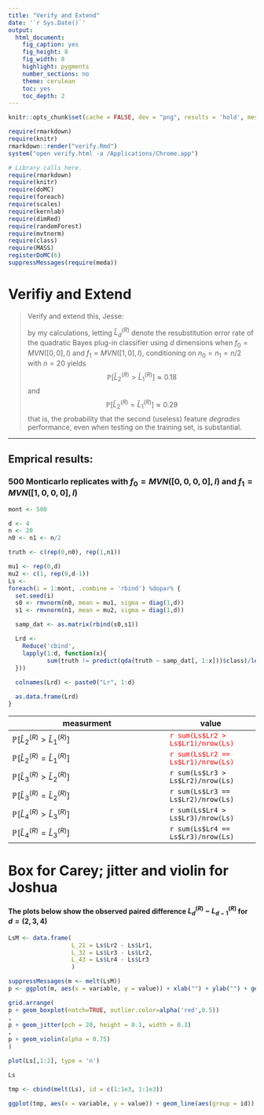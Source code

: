```yaml
---
title: "Verify and Extend"
date: '`r Sys.Date()`'
output:
  html_document:
    fig_caption: yes
    fig_height: 8
    fig_width: 8
    highlight: pygments
    number_sections: no
    theme: cerulean
    toc: yes
    toc_depth: 2
---
```

```r
knitr::opts_chunk$set(cache = FALSE, dev = "png", results = 'hold', messages = FALSE, warnings = FALSE)
```

```r
require(rmarkdown)
require(knitr)
rmarkdown::render("verify.Rmd")
system("open verify.html -a /Applications/Chrome.app")
```

```r
# Library calls here.
require(rmarkdown)
require(knitr)
require(doMC)
require(foreach)
require(scales)
require(kernlab)
require(dimRed)
require(randomForest)
require(mvtnorm)
require(class)
require(MASS)
registerDoMC(6)
suppressMessages(require(meda))
```


# Verifiy and Extend
> Verify and extend this, Jesse:
> 
> by my calculations,
> letting
>   $\hat{L}^{(R)}_d$
> denote the resubstitution error rate of the quadratic Bayes plug-in classifier using $d$ dimensions
> when $f_0 = MVN([0,0],I)$ and $f_1 = MVN([1,0],I)$,
> conditioning on $n_0=n_1=n/2$
> with $n=20$
> yields
> $$\mathbb{P}[ \hat{L}^{(R)}_2 > \hat{L}^{(R)}_1 ] \approx 0.18$$
> and
> $$\mathbb{P}[ \hat{L}^{(R)}_2 = \hat{L}^{(R)}_1 ] \approx 0.29$$
> that is,
> the probability that the second (useless) feature *degrades* performance,
> even when testing on the training set, is substantial.

---

## Emprical results:

### 500 Monticarlo replicates with $f_0 = MVN([0,0,0,0], I)$ and $f_1 = MVN([1,0,0,0], I)$


```r
mont <- 500 

d <- 4
n <- 20
n0 <- n1 <- n/2

truth <- c(rep(0,n0), rep(1,n1))

mu1 <- rep(0,d)
mu2 <- c(1, rep(0,d-1))
Ls <- 
foreach(i = 1:mont, .combine = 'rbind') %dopar% {
  set.seed(i)
  s0 <- rmvnorm(n0, mean = mu1, sigma = diag(1,d))
  s1 <- rmvnorm(n1, mean = mu2, sigma = diag(1,d))

  samp_dat <- as.matrix(rbind(s0,s1))

  Lrd <- 
    Reduce('cbind',
    lapply(1:d, function(x){
           sum(truth != predict(qda(truth ~ samp_dat[, 1:x]))$class)/length(truth)
  }))
  
  colnames(Lrd) <- paste0("Lr", 1:d)

  as.data.frame(Lrd)
}

```

| measurment | value |
|------------|-------|
| $\mathbb{P}\left[\hat{L}^{(R)}_2 > \hat{L}^{(R)}_1\right]$| <span style="color:red">`r sum(Ls$Lr2 > Ls$Lr1)/nrow(Ls)`</span>|
| $\mathbb{P}\left[\hat{L}^{(R)}_2 = \hat{L}^{(R)}_1\right]$| <span style="color:red">`r sum(Ls$Lr2 == Ls$Lr1)/nrow(Ls)`</span>|
| $\mathbb{P}\left[\hat{L}^{(R)}_3 > \hat{L}^{(R)}_2\right]$| `r sum(Ls$Lr3 >  Ls$Lr2)/nrow(Ls)`|
| $\mathbb{P}\left[\hat{L}^{(R)}_3 = \hat{L}^{(R)}_2\right]$| `r sum(Ls$Lr3 == Ls$Lr2)/nrow(Ls)`|
| $\mathbb{P}\left[\hat{L}^{(R)}_4 > \hat{L}^{(R)}_3\right]$| `r sum(Ls$Lr4 >  Ls$Lr3)/nrow(Ls)`|
| $\mathbb{P}\left[\hat{L}^{(R)}_4 = \hat{L}^{(R)}_3\right]$| `r sum(Ls$Lr4 == Ls$Lr3)/nrow(Ls)`|


# Box for Carey; jitter and violin for Joshua

#### The plots below show the observed paired difference $L^{(R)}_d -  L^{(R)}_{d-1}$ for $d = (2,3,4)$


```r

LsM <- data.frame(
                  L_21 = Ls$Lr2 - Ls$Lr1,
                  L_32 = Ls$Lr3 - Ls$Lr2,
                  L_43 = Ls$Lr4 - Ls$Lr3
                  )

suppressMessages(m <- melt(LsM))
p <- ggplot(m, aes(x = variable, y = value)) + xlab("") + ylab("") + geom_hline(yintercept=0, color='red', lty=2)

grid.arrange(
p + geom_boxplot(notch=TRUE, outlier.color=alpha('red',0.5))
, 
p + geom_jitter(pch = 20, height = 0.1, width = 0.3)
,
p + geom_violin(alpha = 0.75)
)

```



```r
plot(Ls[,1:2], type = 'n')

Ls

tmp <- cbind(melt(Ls), id = c(1:1e3, 1:1e3))

ggplot(tmp, aes(x = variable, y = value)) + geom_line(aes(group = id))
```



